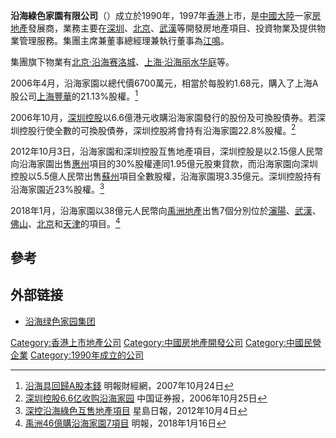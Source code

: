 {{Infobox_Company |
  company_name_zh = 沿海綠色家園有限公司 |
  company_name = 沿海綠色家園有限公司 |
  company_logo = [[File:Coastalgreenland.png|File:Coastalgreenland.png]]|
  company_type = [[民營企業|民營企業]] |
  foundation = 1990年 |
  location = {{HK}}[[上環|上環]][[干諾道|干諾道]]中200號[[信德中心|信德中心]][[招商局大廈|招商局大廈]]17樓1712-16室|
  industry = [[房地產|房地產]]|
  key_people = [[主席|主席]]：江鳴|
  sales =  |
  profit =  |
  asset = |
  market_value = |
  num_employees = |
  revenue = |
  products = |
  homepage = [http://www.coastal.com.cn/ 沿海綠色家園有限公司]
}}

'''沿海綠色家園有限公司'''（{{sehk|1124}}）成立於1990年，1997年[[香港|香港]]上市，是[[中國大陸|中國大陸]]一家[[房地產|房地產]]發展商，業務主要在[[深圳|深圳]]、[[北京|北京]]、[[武漢|武漢]]等開發房地產項目、投資物業及提供物業管理服務。集團主席兼董事總經理兼執行董事為[[江鳴|江鳴]]。

集團旗下物業有[[北京·沿海赛洛城|北京·沿海赛洛城]]、[[上海·沿海丽水华庭|上海·沿海丽水华庭]]等。

2006年4月，沿海家園以總代價6700萬元，相當於每股約1.68元，購入了上海A股公司[[上海豐華|上海豐華]]的21.13%股權。<ref>[http://www.mpfinance.com/htm/Finance/20071024/Columnist/ed6_ed6a1.htm 沿海具回歸A股本錢] {{Wayback|url=http://www.mpfinance.com/htm/Finance/20071024/Columnist/ed6_ed6a1.htm |date=20080229030343 }} 明報財經網，2007年10月24日</ref>

2006年10月，[[深圳控股|深圳控股]]以6.6億港元收購沿海家園發行的股份及可換股債券。若深圳控股行使全數的可換股債券，深圳控股將會持有沿海家園22.8%股權。<ref>[http://news.xinhuanet.com/stock/2006-10/25/content_5247588.htm 深圳控股6.6亿收购沿海家园] 中国证券报，2006年10月25日</ref>

2012年10月3日，沿海家園和深圳控股互售地產項目，深圳控股是以2.15億人民幣向沿海家園出售[[惠州|惠州]]項目的30%股權連同1.95億元股東貸款，而沿海家園向深圳控股以5.5億人民幣出售[[蘇州|蘇州]]項目全數股權，沿海家園現3.35億元。深圳控股持有沿海家園近23%股權。<ref>[http://news.sina.com.hk/news/84/1/1/2790166/1.html 深控沿海綠色互售地產項目]{{dead link|date=2018年3月 |bot=InternetArchiveBot |fix-attempted=yes }} 星島日報，2012年10月4日</ref>

2018年1月，沿海家園以38億元人民幣向[[禹洲地產|禹洲地產]]出售7個分別位於[[瀋陽|瀋陽]]、[[武漢|武漢]]、[[佛山|佛山]]、[[北京|北京]]和[[天津|天津]]的項目。<ref>[https://news.mingpao.com/pns/dailynews/web_tc/article/20180116/s00004/1516038965423 禹洲46億購沿海家園7項目] {{Wayback|url=https://news.mingpao.com/pns/dailynews/web_tc/article/20180116/s00004/1516038965423 |date=20180117012110 }} 明報，2018年1月16日</ref>

==參考==
{{reflist}}

==外部链接==
*[http://www.coastal.com.cn/ 沿海绿色家园集团] {{Wayback|url=http://www.coastal.com.cn/ |date=20100111070353 }}

{{中國大陸房地產公司}}

[[Category:香港上市地產公司|Category:香港上市地產公司]]
[[Category:中國房地產開發公司|Category:中國房地產開發公司]]
[[Category:中國民營企業|Category:中國民營企業]]
[[Category:1990年成立的公司|Category:1990年成立的公司]]